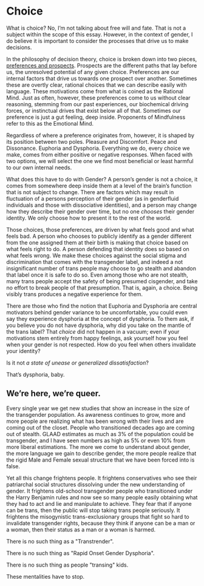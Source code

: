 
<Meta
  title="In Conclusion"
  linkTitle="Conclusion"
  description="Enough with the gatekeeping already."
/>

<Disclaimer />

# Choice

What is choice? No, I’m not talking about free will and fate. That is not a subject within the scope of this essay. However, in the context of gender, I do believe it is important to consider the processes that drive us to make decisions.

In the philosophy of decision theory, choice is broken down into two pieces, [preferences and prospects](https://plato.stanford.edu/entries/decision-theory/#WhaPreOvePro). Prospects are the different paths that lay before us, the unresolved potential of any given choice. Preferences are our internal factors that drive us towards one prospect over another. Sometimes these are overtly clear, rational choices that we can describe easily with language. These motivations come from what is coined as the Rational Mind. Just as often, however, these preferences come to us without clear reasoning, stemming from our past experiences, our biochemical driving forces, or instinctual drives that exist below all of that. Sometimes our preference is just a gut feeling, deep inside. Proponents of Mindfulness refer to this as the Emotional Mind.

Regardless of where a preference originates from, however, it is shaped by its position between two poles. Pleasure and Discomfort. Peace and Dissonance. Euphoria and Dysphoria. Everything we do, every choice we make, comes from either positive or negative responses. When faced with two options, we will select the one we find most beneficial or least harmful to our own internal needs.

What does this have to do with Gender? A person’s gender is not a choice, it comes from somewhere deep inside them at a level of the brain’s function that is not subject to change. There are factors which may result in fluctuation of a persons perception of their gender (as in genderfluid individuals and those with dissociative identities), and a person may change how they describe their gender over time, but no one *chooses* their gender identity. We only choose how to present it to the rest of the world.

Those choices, those preferences, are driven by what feels good and what feels bad. A person who chooses to publicly identify as a gender different from the one assigned them at their birth is making that choice based on what feels right to do. A person defending that identity does so based on what feels wrong. We make these choices against the social stigma and discrimination that comes with the transgender label, and indeed a not insignificant number of trans people may choose to go stealth and abandon that label once it is safe to do so. Even among those who are not stealth, many trans people accept the safety of being presumed cisgender, and take no effort to break people of that presumption. That is, again, a choice. Being visibly trans produces a negative experience for them.

There are those who find the notion that Euphoria and Dysphoria are central motivators behind gender variance to be uncomfortable, you could even say they experience dysphoria at the concept of dysphoria. To them ask, if you believe you do not have dysphoria, why did you take on the mantle of the trans label? That *choice* did not happen in a vacuum; even if your motivations stem entirely from happy feelings, ask yourself how you feel when your gender is not respected. How do you feel when others invalidate your identity?

Is it not _a state of unease or generalized dissatisfaction_?

That’s dysphoria, baby.

## We&rsquo;re here, we&rsquo;re queer.

Every single year we get new studies that show an increase in the size of the transgender population. As awareness continues to grow, more and more people are realizing what has been wrong with their lives and are coming out of the closet. People who transitioned decades ago are coming out of stealth. GLAAD estimates as much as 3% of the population could be transgender, and I have seen numbers as high as 5% or even 10% from more liberal estimations. The more we come to understand about gender, the more language we gain to describe gender, the more people realize that the rigid Male and Female sexual structure that we have been forced into is false.

Yet all this change frightens people. It frightens conservatives who see their patriarchal social structures dissolving under the new understanding of gender. It frightens old-school transgender people who transitioned under the Harry Benjamin rules and now see so many people easily obtaining what they had to act and lie and manipulate to achieve. They fear that if anyone can be trans, then the public will stop taking trans people seriously. It frightens the misogynistic trans-exclusionary groups that fight so hard to invalidate transgender rights, because they think if anyone can be a man or a woman, then their status as a man or a woman is harmed.

There is no such thing as a "Transtrender".

There is no such thing as "Rapid Onset Gender Dysphoria".

There is no such thing as people "transing" kids.

These mentalities have to stop.

